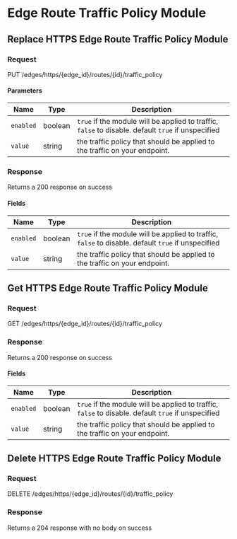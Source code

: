 
# Edge Route Traffic Policy Module

## Replace HTTPS Edge Route Traffic Policy Module

### Request

PUT /edges/https/\{edge_id\}/routes/\{id\}/traffic_policy

<EdgeRouteTrafficPolicyModuleReplaceRequest />

#### Parameters

| Name      | Type    | Description                                                                                        |
| --------- | ------- | -------------------------------------------------------------------------------------------------- |
| `enabled` | boolean | `true` if the module will be applied to traffic, `false` to disable. default `true` if unspecified |
| `value`   | string  | the traffic policy that should be applied to the traffic on your endpoint.                         |

### Response

Returns a 200 response on success

<EdgeRouteTrafficPolicyModuleReplaceResponse />

#### Fields

| Name      | Type    | Description                                                                                        |
| --------- | ------- | -------------------------------------------------------------------------------------------------- |
| `enabled` | boolean | `true` if the module will be applied to traffic, `false` to disable. default `true` if unspecified |
| `value`   | string  | the traffic policy that should be applied to the traffic on your endpoint.                         |

## Get HTTPS Edge Route Traffic Policy Module

### Request

GET /edges/https/\{edge_id\}/routes/\{id\}/traffic_policy

<EdgeRouteTrafficPolicyModuleGetRequest />

### Response

Returns a 200 response on success

<EdgeRouteTrafficPolicyModuleGetResponse />

#### Fields

| Name      | Type    | Description                                                                                        |
| --------- | ------- | -------------------------------------------------------------------------------------------------- |
| `enabled` | boolean | `true` if the module will be applied to traffic, `false` to disable. default `true` if unspecified |
| `value`   | string  | the traffic policy that should be applied to the traffic on your endpoint.                         |

## Delete HTTPS Edge Route Traffic Policy Module

### Request

DELETE /edges/https/\{edge_id\}/routes/\{id\}/traffic_policy

<EdgeRouteTrafficPolicyModuleDeleteRequest />

### Response

Returns a 204 response with no body on success
